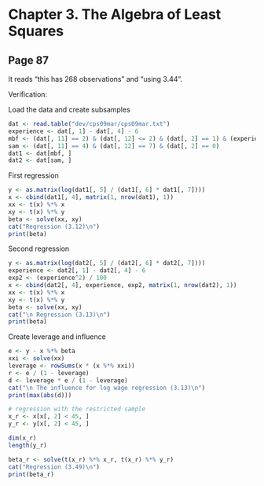 
# Chapter 3. The Algebra of Least Squares

## Page 87

It reads "this has 268 observations" and "using 3.44".

Verification:

Load the data and create subsamples

```r
dat <- read.table("dev/cps09mar/cps09mar.txt")
experience <- dat[, 1] - dat[, 4] - 6
mbf <- (dat[, 11] == 2) & (dat[, 12] <= 2) & (dat[, 2] == 1) & (experience == 12)
sam <- (dat[, 11] == 4) & (dat[, 12] == 7) & (dat[, 2] == 0)
dat1 <- dat[mbf, ]
dat2 <- dat[sam, ]
```

First regression

```r
y <- as.matrix(log(dat1[, 5] / (dat1[, 6] * dat1[, 7])))
x <- cbind(dat1[, 4], matrix(1, nrow(dat1), 1))
xx <- t(x) %*% x
xy <- t(x) %*% y
beta <- solve(xx, xy)
cat("Regression (3.12)\n")
print(beta)
```

Second regression

```r
y <- as.matrix(log(dat2[, 5] / (dat2[, 6] * dat2[, 7])))
experience <- dat2[, 1] - dat2[, 4] - 6
exp2 <- (experience^2) / 100
x <- cbind(dat2[, 4], experience, exp2, matrix(1, nrow(dat2), 1))
xx <- t(x) %*% x
xy <- t(x) %*% y
beta <- solve(xx, xy)
cat("\n Regression (3.13)\n")
print(beta)
```

Create leverage and influence

```r
e <- y - x %*% beta
xxi <- solve(xx)
leverage <- rowSums(x * (x %*% xxi))
r <- e / (1 - leverage)
d <- leverage * e / (1 - leverage)
cat("\n The influence for log wage regression (3.13)\n")
print(max(abs(d)))

# regression with the restricted sample
x_r <- x[x[, 2] < 45, ]
y_r <- y[x[, 2] < 45, ]

dim(x_r)
length(y_r)

beta_r <- solve(t(x_r) %*% x_r, t(x_r) %*% y_r)
cat("Regression (3.49)\n")
print(beta_r)
```
